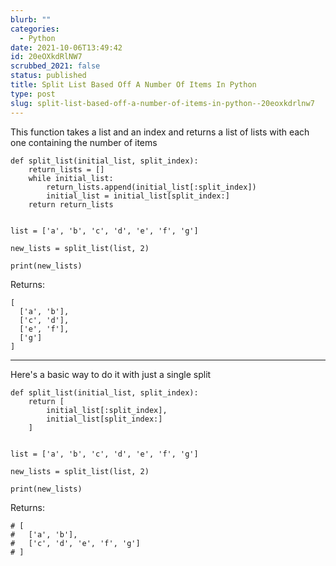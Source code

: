```yaml
---
blurb: ""
categories:
  - Python
date: 2021-10-06T13:49:42
id: 20eOXkdRlNW7
scrubbed_2021: false
status: published
title: Split List Based Off A Number Of Items In Python
type: post
slug: split-list-based-off-a-number-of-items-in-python--20eoxkdrlnw7
---
```


This function takes a list and an index and returns a list of lists with each one containing the number of items

```pyhton3
def split_list(initial_list, split_index):
    return_lists = []
    while initial_list:
        return_lists.append(initial_list[:split_index])
        initial_list = initial_list[split_index:]
    return return_lists


list = ['a', 'b', 'c', 'd', 'e', 'f', 'g']

new_lists = split_list(list, 2)

print(new_lists)
```

Returns:

```
[
  ['a', 'b'],
  ['c', 'd'],
  ['e', 'f'], 
  ['g']
]
```


---


Here's a basic way to do it with just a single split

```
def split_list(initial_list, split_index):
    return [
        initial_list[:split_index],
        initial_list[split_index:]
    ]


list = ['a', 'b', 'c', 'd', 'e', 'f', 'g']

new_lists = split_list(list, 2)

print(new_lists)
```

Returns:

```
# [
#   ['a', 'b'], 
#   ['c', 'd', 'e', 'f', 'g']
# ]
```